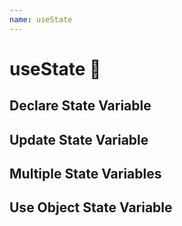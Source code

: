 ```yaml
---
name: useState
---
```





# useState 🦄
 

## Declare State Variable 
<Editor code={DeclareStateVar}/>


## Update State Variable
<Editor code={UpdateStateVar} />

## Multiple State Variables 
<Editor code={MultipleStateVars} />

## Use Object State Variable
<Editor code={StateObject} />


